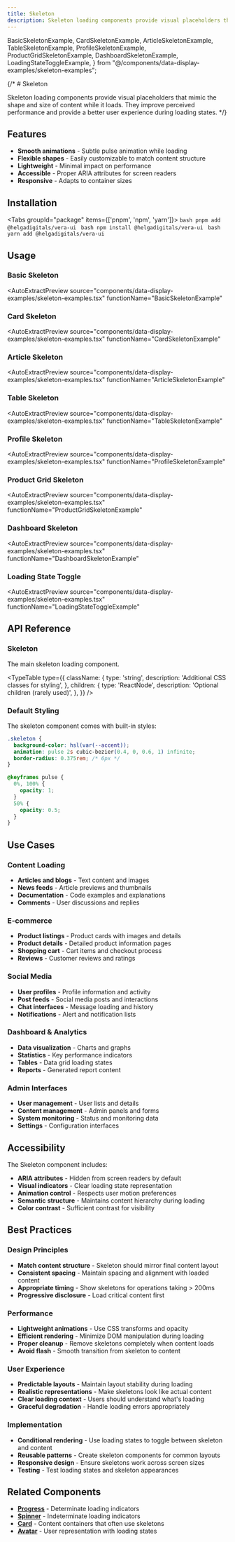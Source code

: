 ```yaml
---
title: Skeleton
description: Skeleton loading components provide visual placeholders that mimic the shape and size of content while it loads. They improve perceived performance and provide a better user experience during loading states.
---
```


  BasicSkeletonExample,
  CardSkeletonExample,
  ArticleSkeletonExample,
  TableSkeletonExample,
  ProfileSkeletonExample,
  ProductGridSkeletonExample,
  DashboardSkeletonExample,
  LoadingStateToggleExample,
} from "@/components/data-display-examples/skeleton-examples";

{/* # Skeleton

Skeleton loading components provide visual placeholders that mimic the shape and size of content while it loads. They improve perceived performance and provide a better user experience during loading states. */}

## Features

- **Smooth animations** - Subtle pulse animation while loading
- **Flexible shapes** - Easily customizable to match content structure
- **Lightweight** - Minimal impact on performance
- **Accessible** - Proper ARIA attributes for screen readers
- **Responsive** - Adapts to container sizes

## Installation

<Tabs groupId="package" items={['pnpm', 'npm', 'yarn']}>
    <Tab value="pnpm" >
      ```bash
      pnpm add @helgadigitals/vera-ui
      ```
    </Tab>
    <Tab value="npm" >
      ```bash
      npm install @helgadigitals/vera-ui
      ```
    </Tab>
    <Tab value="yarn" >
      ```bash
      yarn add @helgadigitals/vera-ui
      ```
    </Tab>
</Tabs>

## Usage

### Basic Skeleton

<AutoExtractPreview 
  source="components/data-display-examples/skeleton-examples.tsx" 
  functionName="BasicSkeletonExample"
>
  <BasicSkeletonExample />
</AutoExtractPreview>

### Card Skeleton

<AutoExtractPreview 
  source="components/data-display-examples/skeleton-examples.tsx" 
  functionName="CardSkeletonExample"
>
  <CardSkeletonExample />
</AutoExtractPreview>

### Article Skeleton

<AutoExtractPreview 
  source="components/data-display-examples/skeleton-examples.tsx" 
  functionName="ArticleSkeletonExample"
>
  <ArticleSkeletonExample />
</AutoExtractPreview>

### Table Skeleton

<AutoExtractPreview 
  source="components/data-display-examples/skeleton-examples.tsx" 
  functionName="TableSkeletonExample"
>
  <TableSkeletonExample />
</AutoExtractPreview>

### Profile Skeleton

<AutoExtractPreview 
  source="components/data-display-examples/skeleton-examples.tsx" 
  functionName="ProfileSkeletonExample"
>
  <ProfileSkeletonExample />
</AutoExtractPreview>

### Product Grid Skeleton

<AutoExtractPreview 
  source="components/data-display-examples/skeleton-examples.tsx" 
  functionName="ProductGridSkeletonExample"
>
  <ProductGridSkeletonExample />
</AutoExtractPreview>

### Dashboard Skeleton

<AutoExtractPreview 
  source="components/data-display-examples/skeleton-examples.tsx" 
  functionName="DashboardSkeletonExample"
>
  <DashboardSkeletonExample />
</AutoExtractPreview>

### Loading State Toggle

<AutoExtractPreview 
  source="components/data-display-examples/skeleton-examples.tsx" 
  functionName="LoadingStateToggleExample"
>
  <LoadingStateToggleExample />
</AutoExtractPreview>

## API Reference

### Skeleton

The main skeleton loading component.

<TypeTable
  type={{
    className: {
      type: 'string',
      description: 'Additional CSS classes for styling',
    },
    children: {
      type: 'ReactNode',
      description: 'Optional children (rarely used)',
    },
  }}
/>

### Default Styling

The skeleton component comes with built-in styles:

```css
.skeleton {
  background-color: hsl(var(--accent));
  animation: pulse 2s cubic-bezier(0.4, 0, 0.6, 1) infinite;
  border-radius: 0.375rem; /* 6px */
}

@keyframes pulse {
  0%, 100% {
    opacity: 1;
  }
  50% {
    opacity: 0.5;
  }
}
```

## Use Cases

### Content Loading
- **Articles and blogs** - Text content and images
- **News feeds** - Article previews and thumbnails
- **Documentation** - Code examples and explanations
- **Comments** - User discussions and replies

### E-commerce
- **Product listings** - Product cards with images and details
- **Product details** - Detailed product information pages
- **Shopping cart** - Cart items and checkout process
- **Reviews** - Customer reviews and ratings

### Social Media
- **User profiles** - Profile information and activity
- **Post feeds** - Social media posts and interactions
- **Chat interfaces** - Message loading and history
- **Notifications** - Alert and notification lists

### Dashboard & Analytics
- **Data visualization** - Charts and graphs
- **Statistics** - Key performance indicators
- **Tables** - Data grid loading states
- **Reports** - Generated report content

### Admin Interfaces
- **User management** - User lists and details
- **Content management** - Admin panels and forms
- **System monitoring** - Status and monitoring data
- **Settings** - Configuration interfaces

## Accessibility

The Skeleton component includes:

- **ARIA attributes** - Hidden from screen readers by default
- **Visual indicators** - Clear loading state representation
- **Animation control** - Respects user motion preferences
- **Semantic structure** - Maintains content hierarchy during loading
- **Color contrast** - Sufficient contrast for visibility

## Best Practices

### Design Principles
- **Match content structure** - Skeleton should mirror final content layout
- **Consistent spacing** - Maintain spacing and alignment with loaded content
- **Appropriate timing** - Show skeletons for operations taking > 200ms
- **Progressive disclosure** - Load critical content first

### Performance
- **Lightweight animations** - Use CSS transforms and opacity
- **Efficient rendering** - Minimize DOM manipulation during loading
- **Proper cleanup** - Remove skeletons completely when content loads
- **Avoid flash** - Smooth transition from skeleton to content

### User Experience
- **Predictable layouts** - Maintain layout stability during loading
- **Realistic representations** - Make skeletons look like actual content
- **Clear loading context** - Users should understand what's loading
- **Graceful degradation** - Handle loading errors appropriately

### Implementation
- **Conditional rendering** - Use loading states to toggle between skeleton and content
- **Reusable patterns** - Create skeleton components for common layouts
- **Responsive design** - Ensure skeletons work across screen sizes
- **Testing** - Test loading states and skeleton appearances

## Related Components

- **[Progress](/docs/components/data-display/progress)** - Determinate loading indicators
- **[Spinner](/docs/components/feedback/spinner)** - Indeterminate loading indicators
- **[Card](/docs/components/data-display/card)** - Content containers that often use skeletons
- **[Avatar](/docs/components/data-display/avatar)** - User representation with loading states